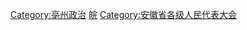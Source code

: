 [[Category:亳州政治|Category:亳州政治]]
[[Category:设区的市人民代表大会|皖]]
[[Category:安徽省各级人民代表大会|Category:安徽省各级人民代表大会]]